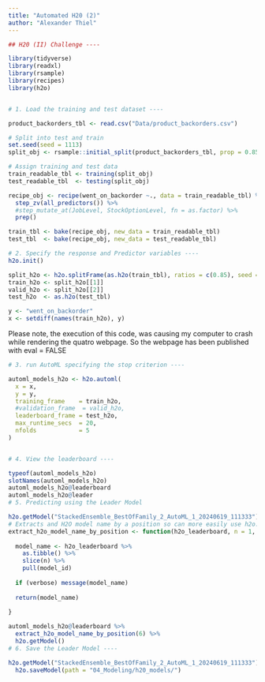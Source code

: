 ```yaml
---
title: "Automated H20 (2)"
author: "Alexander Thiel"
---
```




```r


## H20 (II) Challenge ----

library(tidyverse)
library(readxl)
library(rsample)
library(recipes)
library(h2o)


# 1. Load the training and test dataset ----

product_backorders_tbl <- read.csv("Data/product_backorders.csv")

# Split into test and train
set.seed(seed = 1113)
split_obj <- rsample::initial_split(product_backorders_tbl, prop = 0.85)

# Assign training and test data
train_readable_tbl <- training(split_obj)
test_readable_tbl  <- testing(split_obj)

recipe_obj <- recipe(went_on_backorder ~., data = train_readable_tbl) %>% 
  step_zv(all_predictors()) %>% 
  #step_mutate_at(JobLevel, StockOptionLevel, fn = as.factor) %>% 
  prep()

train_tbl <- bake(recipe_obj, new_data = train_readable_tbl)
test_tbl  <- bake(recipe_obj, new_data = test_readable_tbl)


```

```r
# 2. Specify the response and Predictor variables ----
h2o.init()

split_h2o <- h2o.splitFrame(as.h2o(train_tbl), ratios = c(0.85), seed = 1234)
train_h2o <- split_h2o[[1]]
valid_h2o <- split_h2o[[2]]
test_h2o  <- as.h2o(test_tbl)

y <- "went_on_backorder"
x <- setdiff(names(train_h2o), y)
```
::: callout-note
Please note, the execution of this code, was causing my computer to crash while rendering the quatro webpage.
So the webpage has been published with eval = FALSE
:::

```r

# 3. run AutoML specifying the stop criterion ----

automl_models_h2o <- h2o.automl(
  x = x,
  y = y,
  training_frame    = train_h2o,
  #validation_frame  = valid_h2o,
  leaderboard_frame = test_h2o,
  max_runtime_secs  = 20,
  nfolds            = 5 
)


# 4. View the leaderboard ----

typeof(automl_models_h2o)
slotNames(automl_models_h2o)
automl_models_h2o@leaderboard
automl_models_h2o@leader
# 5. Predicting using the Leader Model

h2o.getModel("StackedEnsemble_BestOfFamily_2_AutoML_1_20240619_111333")
# Extracts and H2O model name by a position so can more easily use h2o.getModel()
extract_h2o_model_name_by_position <- function(h2o_leaderboard, n = 1, verbose = T) {
  
  model_name <- h2o_leaderboard %>%
    as.tibble() %>%
    slice(n) %>%
    pull(model_id)
  
  if (verbose) message(model_name)
  
  return(model_name)
  
}

automl_models_h2o@leaderboard %>% 
  extract_h2o_model_name_by_position(6) %>% 
  h2o.getModel()
# 6. Save the Leader Model ----

h2o.getModel("StackedEnsemble_BestOfFamily_2_AutoML_1_20240619_111333") %>% 
  h2o.saveModel(path = "04_Modeling/h20_models/")


```